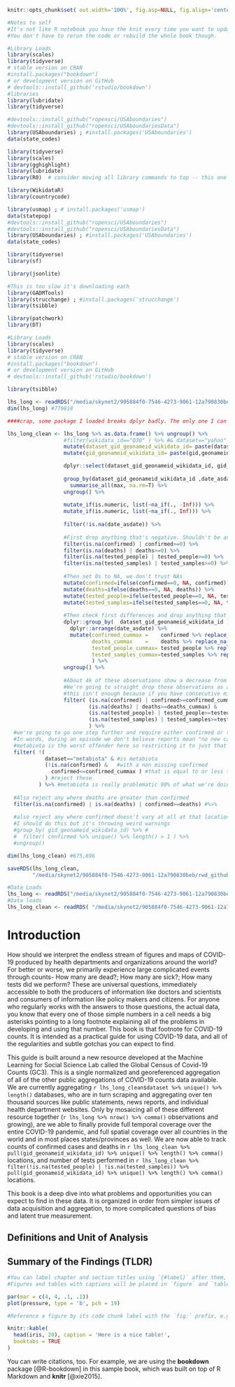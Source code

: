 
```r
knitr::opts_chunk$set( out.width='100%', fig.asp=NULL, fig.align='center', echo=F, warning=FALSE,message=FALSE,error=FALSE, results='hide', cache=T  ) 

#Notes to self
#It's not like R notebook you have the knit every time you want to update html, you can't just save
#You don't have to rerun the code or rebuild the whole book though.

```


```r
#Library Loads
library(scales) 
library(tidyverse)
# stable version on CRAN
#install.packages("bookdown")
# or development version on GitHub
# devtools::install_github('rstudio/bookdown')
#libraries
library(lubridate)
library(tidyverse)

#devtools::install_github("ropensci/USAboundaries")
#devtools::install_github("ropensci/USAboundariesData")
library(USAboundaries) ; #install.packages('USAboundaries')
data(state_codes)

library(tidyverse)
library(scales)
library(gghighlight)
library(lubridate)
library(R0)  # consider moving all library commands to top -- this one was in a loop below

library(WikidataR)
library(countrycode)

library(usmap) ; # install.packages('usmap')
data(statepop)
#devtools::install_github("ropensci/USAboundaries")
#devtools::install_github("ropensci/USAboundariesData")
library(USAboundaries) ; #install.packages('USAboundaries')
data(state_codes)

library(tidyverse)
library(sf)

library(jsonlite)

#This is too slow it's downloading each
library(GADMTools)
library(strucchange) ; #install.packages('strucchange')
library(tsibble)

library(patchwork)
library(DT)
```


```r
#Library Loads
library(scales) 
library(tidyverse)
# stable version on CRAN
#install.packages("bookdown")
# or development version on GitHub
# devtools::install_github('rstudio/bookdown')

```


```r

library(tsibble)

lhs_long <- readRDS("/media/skynet2/905884f0-7546-4273-9061-12a790830beb/rwd_github_private/NESScovid19/data_temp/lhs_long.Rds")
dim(lhs_long) #779818

####crap, some package I loaded breaks dplyr badly. The only one I can think of is UpSetR.

lhs_long_clean <- lhs_long %>% as.data.frame() %>% ungroup() %>% 
                  #filter(wikidata_id=="Q30" ) %>% #& dataset=="yahoo"
                  mutate(dataset_gid_geonameid_wikidata_id= paste(dataset,gid,geonameid, wikidata_id, sep="_")  ) %>%
                  mutate(gid_geonameid_wikidata_id= paste(gid,geonameid, wikidata_id, sep="_")  ) %>%

                  dplyr::select(dataset_gid_geonameid_wikidata_id, gid_geonameid_wikidata_id, dataset, gid,geonameid, wikidata_id ,date_asdate, confirmed, deaths, tested_people, tested_samples) %>%
  
                  group_by(dataset_gid_geonameid_wikidata_id ,date_asdate) %>% #if the same source has multiple values on the same thing on the same day, or different values across unmerged obs, then take the max
                    summarise_all(max, na.rm=T) %>% 
                  ungroup() %>%
  
                  mutate_if(is.numeric, list(~na_if(., -Inf))) %>%
                  mutate_if(is.numeric, list(~na_if(., Inf))) %>%
  
                  filter(!is.na(date_asdate)) %>%
                  
                  #First drop anything that's negative. Shouldn't be any negatives.
                  filter(is.na(confirmed) | confirmed>=0) %>%
                  filter(is.na(deaths) | deaths>=0) %>%
                  filter(is.na(tested_people) | tested_people>=0) %>%
                  filter(is.na(tested_samples) | tested_samples>=0) %>%
                  
                  #Then set 0s to NA, we don't trust NAs
                  mutate(confirmed=ifelse(confirmed==0, NA, confirmed)) %>%
                  mutate(deaths=ifelse(deaths==0, NA, deaths)) %>%
                  mutate(tested_people=ifelse(tested_people==0, NA, tested_people)) %>%
                  mutate(tested_samples=ifelse(tested_samples==0, NA, tested_samples)) %>%
                
                  #Then check first differences and drop anything that doesn't weakly increase monotonically
                  dplyr::group_by(  dataset_gid_geonameid_wikidata_id ) %>%  #it's not grouping correctly all of a sudden?
                    dplyr::arrange(date_asdate) %>%
                    mutate(confirmed_cummax =    confirmed %>% replace_na(0) %>% cummax(),
                           deaths_cummax    =    deaths %>% replace_na(0) %>% cummax(),
                           tested_people_cummax= tested_people %>% replace_na(0) %>% cummax(), 
                           tested_samples_cummax=tested_samples %>% replace_na(0) %>% cummax()
                           ) %>%
                  ungroup() %>%  
  
                  #About 4k of these observations show a decrease from one time step to the next which suggests either an original error or a joining error
                  #We're going to straight drop those observations as a cleaning step
                  #this isn't enough because if you have consecutive mistakes it'll show a positive fd even if it's not good enough
                  filter( (is.na(confirmed) | confirmed>=confirmed_cummax) &  #never allow for a reversal
                          (is.na(deaths) | deaths>=deaths_cummax) &        #never allow for a reversal
                          (is.na(tested_people) | tested_people>=tested_people_cummax) &  #never allow for a reversal
                          (is.na(tested_samples) | tested_samples>=tested_samples_cummax)  #never allow for a reversal
                          ) %>%
  #we're going to go one step further and require either confirmed or tested to be strictly higher
  #In words, during an episode we don't believe reports mean "no new cases" just no new good reporting
  #metabiota is the worst offender here so restricting it to just that
  filter( !(
            dataset=="metabiota" & #is metabiota
            (!is.na(confirmed) &   #with a non missing confirmed
              confirmed<=confirmed_cummax ) #that is equal to or less than the cumulative max until then.
            ) #reject these
          ) %>% #metabiota is really problematic 90% of what we're doing is trying to account for it
  
  #Also reject any where deaths are greater than confirmed
  filter(is.na(confirmed) | is.na(deaths) | confirmed>=deaths) #%>%
  
  #also reject any where confirmed doesn't vary at all at that location
  #I should do this but it's throwing weird warnings
  #group_by( gid_geonameid_wikidata_id) %>% #
  #  filter( confirmed %>% unique() %>% length() > 1 ) %>%
  #ungroup()

dim(lhs_long_clean) #675,696

saveRDS(lhs_long_clean,
        "/media/skynet2/905884f0-7546-4273-9061-12a790830beb/rwd_github_private/NESScovid19/data_temp/lhs_long_cleand.Rds")

```


```r
#Data Loads
lhs_long <- readRDS("/media/skynet2/905884f0-7546-4273-9061-12a790830beb/rwd_github_private/NESScovid19/data_temp/lhs_long.Rds")
#Data loads
lhs_long_clean <- readRDS( "/media/skynet2/905884f0-7546-4273-9061-12a790830beb/rwd_github_private/NESScovid19/data_temp/lhs_long_cleand.Rds")


```

# Introduction {#intro}

How should we interpret the endless stream of figures and maps of COVID-19 produced by health departments and organizations around the world? For better or worse, we primarily experience large complicated events through counts- How many are dead?; How many are sick?; How many tests did we perform? These are universal questions, immediately accessible to both the producers of information like doctors and scientists and consumers of information like policy makers and citizens. For anyone who regularly works with the answers to those questions, the actual data, you know that every one of those simple numbers in a cell needs a big asterisks pointing to a long footnote explaining all of the problems in developing and using that number. This book is that footnote for COVID-19 counts. It is intended as a practical guide for using COVID-19 data, and all of the regularities and subtle gotchas you can expect to find.

This guide is built around a new resource developed at the Machine Learning for Social Science Lab called the Global Census of Covid-19 Counts (GC3). This is a single normalized and georeferenced aggregation of all of the other public aggregations of COVID-19 counts data available. We are currently aggregating `r lhs_long_clean$dataset %>% unique() %>% length()` databases, who are in turn scraping and aggregating over ten thousand sources like public statements, news reports, and individual health department websites. <!-- Using an existing system we have in development, the Named Entities for Social Science knowledge graph, we were able to convert all of the disparate natural language geographic names to a single uniform key index, which can be taken directly to other standard databases of demographic and medical information. --> Only by mosaicing all of these different resource together (`r lhs_long %>% nrow() %>% comma()` observations and growing), are we able to finally provide full temporal coverage over the entire COVID-19 pandemic, and full spatial coverage over all countries in the world and in most places states/provinces as well. We are now able to track counts of confirmed cases and deaths in `r lhs_long_clean %>% pull(gid_geonameid_wikidata_id) %>% unique() %>% length() %>% comma()` locations, and number of tests performed in `r lhs_long_clean %>% filter(!is.na(tested_people) | !is.na(tested_samples)) %>% pull(gid_geonameid_wikidata_id) %>% unique() %>% length() %>% comma()` locations.

This book is a deep dive into what problems and opportunities you can expect to find in these data. It is organized in order from simpler issues of data acquisition and aggregation, to more complicated questions of bias and latent true measurement.

## Definitions and Unit of Analysis

## Summary of the Findings (TLDR)


```r

#You can label chapter and section titles using `{#label}` after them, e.g., we can reference Chapter \@ref(intro). If you do not manually label them, there will be automatic labels anyway, e.g., Chapter \@ref(methods).
#Figures and tables with captions will be placed in `figure` and `table` environments, respectively.

par(mar = c(4, 4, .1, .1))
plot(pressure, type = 'b', pch = 19)
```


```r
#Reference a figure by its code chunk label with the `fig:` prefix, e.g., see Figure \@ref(fig:nice-fig). Similarly, you can reference tables generated from `knitr::kable()`, e.g., see Table \@ref(tab:nice-tab).

knitr::kable(
  head(iris, 20), caption = 'Here is a nice table!',
  booktabs = TRUE
)
```

You can write citations, too. For example, we are using the **bookdown** package [@R-bookdown] in this sample book, which was built on top of R Markdown and **knitr** [@xie2015].
